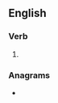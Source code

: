 ==English==

===Verb===
{{head|en|present participle}}

# {{present participle of|enlace|lang=en|nocat=1}}

===Anagrams===
* {{l|en|cleaning}}
